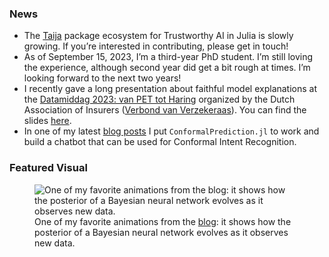 ### News

- The [Taija](https://github.com/JuliaTrustworthyAI) package ecosystem for Trustworthy AI in Julia is slowly growing. If you're interested in contributing, please get in touch!
- As of September 15, 2023, I'm a third-year PhD student. I'm still loving the experience, although second year did get a bit rough at times. I'm looking forward to the next two years!
- I recently gave a long presentation about faithful model explanations at the [Datamiddag 2023: van PET tot Haring](https://www.verzekeraars.nl/academy/activiteitenoverzicht/datamiddag-2023-van-pet-tot-haring-5-oktober-2023) organized by the Dutch Association of Insurers ([Verbond van Verzekeraas](https://www.verzekeraars.nl/)). You can find the slides [here](presentation.qmd){target="_blank"}.
- In one of my latest [blog posts](/blog/posts/conformal-llm/index.qmd) I put `ConformalPrediction.jl` to work and build a chatbot that can be used for Conformal Intent Recognition.

### Featured Visual

![One of my favorite animations from the [blog](/blog/posts/effortsless-bayesian-dl/index.qmd): it shows how the posterior of a Bayesian neural network evolves as it observes new data.](/blog/posts/effortsless-bayesian-dl/www/medium.gif)